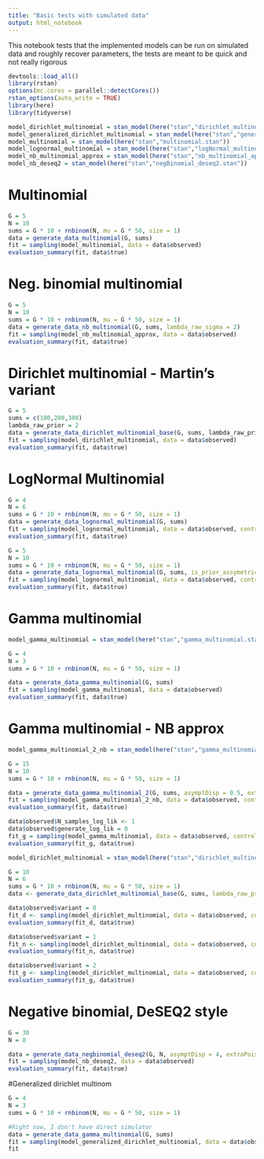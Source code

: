 ---
title: "Basic tests with simulated data"
output: html_notebook
---

This notebook tests that the implemented models can be run on simulated data and roughly recover parameters, the tests are meant to be quick and not really rigorous  

```{r setup}
devtools::load_all()
library(rstan)
options(mc.cores = parallel::detectCores())
rstan_options(auto_write = TRUE)
library(here)
library(tidyverse)
```

```{r compile_models}
model_dirichlet_multinomial = stan_model(here("stan","dirichlet_multinomial_base.stan"))
model_generalized_dirichlet_multinomial = stan_model(here("stan","generalized_dirichlet_multinomial.stan"))
model_multinomial = stan_model(here("stan","multinomial.stan"))
model_lognormal_multinomial = stan_model(here("stan","logNormal_multinomial.stan"))
model_nb_multinomial_approx = stan_model(here("stan","nb_multinomial_approx.stan"))
model_nb_deseq2 = stan_model(here("stan","negBinomial_deseq2.stan"))
```

# Multinomial

```{r}
G = 5
N = 10
sums = G * 10 + rnbinom(N, mu = G * 50, size = 1) 
data = generate_data_multinomial(G, sums)
fit = sampling(model_multinomial, data = data$observed)
evaluation_summary(fit, data$true)
```

# Neg. binomial multinomial

```{r}
G = 5
N = 10
sums = G * 10 + rnbinom(N, mu = G * 50, size = 1) 
data = generate_data_nb_multinomial(G, sums, lambda_raw_sigma = 2)
fit = sampling(model_nb_multinomial_approx, data = data$observed)
evaluation_summary(fit, data$true)
```


# Dirichlet multinomial - Martin's variant

```{r}
G = 5
sums = c(100,200,300)
lambda_raw_prior = 2 
data = generate_data_dirichlet_multinomial_base(G, sums, lambda_raw_prior)
fit = sampling(model_dirichlet_multinomial, data = data$observed)
evaluation_summary(fit, data$true)
```

# LogNormal Multinomial

```{r}
G = 4
N = 6
sums = G * 10 + rnbinom(N, mu = G * 50, size = 1) 
data = generate_data_lognormal_multinomial(G, sums)
fit = sampling(model_lognormal_multinomial, data = data$observed, control = list(max_treedepth = 12, adapt_delta = 0.9), iter = 500)
evaluation_summary(fit, data$true)
```

```{r}
G = 5
N = 10
sums = G * 10 + rnbinom(N, mu = G * 50, size = 1) 
data = generate_data_lognormal_multinomial(G, sums, is_prior_assymetric = TRUE)
fit = sampling(model_lognormal_multinomial, data = data$observed, control = list(max_treedepth = 12, adapt_delta = 0.9), iter = 500)
evaluation_summary(fit, data$true)
```

# Gamma multinomial

```{r}
model_gamma_multinomial = stan_model(here("stan","gamma_multinomial.stan"))
```

```{r}
G = 4
N = 3
sums = G * 10 + rnbinom(N, mu = G * 50, size = 1) 

data = generate_data_gamma_multinomial(G, sums)
fit = sampling(model_gamma_multinomial, data = data$observed)
evaluation_summary(fit, data$true)
```

# Gamma multinomial - NB approx

```{r}
model_gamma_multinomial_2_nb = stan_model(here("stan","gamma_multinomial_2_nb.stan"))
```

```{r}
G = 15
N = 10
sums = G * 10 + rnbinom(N, mu = G * 50, size = 1) 

data = generate_data_gamma_multinomial_2(G, sums, asymptDisp = 0.5, extraPois = 1.3)
fit = sampling(model_gamma_multinomial_2_nb, data = data$observed, control = list(adapt_delta = 0.99))
evaluation_summary(fit, data$true)

data$observed$N_samples_log_lik <- 1
data$observed$generate_log_lik = 0
fit_g = sampling(model_gamma_multinomial, data = data$observed, control = list(adapt_delta = 0.99))
evaluation_summary(fit_g, data$true)
```

```{r}
model_dirichlet_multinomial = stan_model(here("stan","dirichlet_multinomial_base.stan"))

```


```{r}
G = 10
N = 6
sums = G * 10 + rnbinom(N, mu = G * 50, size = 1) 
data <- generate_data_dirichlet_multinomial_base(G, sums, lambda_raw_prior = 2)

data$observed$variant = 0
fit_d <- sampling(model_dirichlet_multinomial, data = data$observed, control = list(adapt_delta = 0.99))
evaluation_summary(fit_d, data$true)

data$observed$variant = 1
fit_n <- sampling(model_dirichlet_multinomial, data = data$observed, control = list(adapt_delta = 0.99))
evaluation_summary(fit_n, data$true)

data$observed$variant = 2
fit_g <- sampling(model_dirichlet_multinomial, data = data$observed, control = list(adapt_delta = 0.99))
evaluation_summary(fit_g, data$true)

```


# Negative binomial, DeSEQ2 style
```{r}
G = 30
N = 8

data = generate_data_negbinomial_deseq2(G, N, asymptDisp = 4, extraPois = exp(3))
fit = sampling(model_nb_deseq2, data = data$observed)
evaluation_summary(fit, data$true)
```

#Generalized dirichlet multinom

```{r}
G = 4
N = 3
sums = G * 10 + rnbinom(N, mu = G * 50, size = 1) 

#Right now, I don't have direct simulator
data = generate_data_gamma_multinomial(G, sums)
fit = sampling(model_generalized_dirichlet_multinomial, data = data$observed)
fit
```

